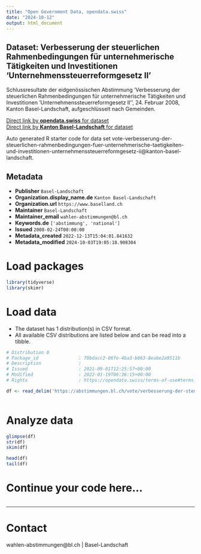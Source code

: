 ```yaml
---
title: "Open Government Data, opendata.swiss"
date: "2024-10-12"
output: html_document
---
```


## Dataset: Verbesserung der steuerlichen Rahmenbedingungen für unternehmerische Tätigkeiten und Investitionen 'Unternehmenssteuerreformgesetz II'

Schlussresultate der eidgenössischen Abstimmung 'Verbesserung der steuerlichen Rahmenbedingungen für unternehmerische Tätigkeiten und Investitionen 'Unternehmenssteuerreformgesetz II'', 24. Februar 2008, Kanton Basel-Landschaft, aufgeschlüsselt nach Gemeinden.

[Direct link by **opendata.swiss** for dataset](https://opendata.swiss/de/dataset/verbesserung-der-steuerlichen-rahmenbedingungen-fur-unternehmerische-tatigkeiten-und-investitio)<br>
[Direct link by **Kanton Basel-Landschaft** for dataset](https://abstimmungen.bl.ch/vote/verbesserung-der-steuerlichen-rahmenbedingungen-fuer-unternehmerische-taetigkeiten-und-investitionen-unternehmenssteuerreformgesetz-ii/data)

Auto generated R starter code for data set vote-verbesserung-der-steuerlichen-rahmenbedingungen-fuer-unternehmerische-taetigkeiten-und-investitionen-unternehmenssteuerreformgesetz-ii@kanton-basel-landschaft.

## Metadata

- **Publisher** `Basel-Landschaft`
- **Organization.display_name.de** `Kanton Basel-Landschaft`
- **Organization.url** `https://www.baselland.ch`
- **Maintainer** `Basel-Landschaft`
- **Maintainer_email** `wahlen-abstimmungen@bl.ch`
- **Keywords.de** `['abstimmung', 'national']`
- **Issued** `2008-02-24T00:00:00`
- **Metadata_created** `2022-12-13T15:04:01.841632`
- **Metadata_modified** `2024-10-03T19:05:18.908304`


# Load packages

```r

library(tidyverse)
library(skimr)

```

# Load data

-   The dataset has 1 distribution(s) in CSV format.
-   All available CSV distributions are listed below and can be read into a tibble.

```r

# Distribution 0
# Package_id               : 70bdacc2-06fe-4ba3-b863-8eabe2a9511b
# Description              : 
# Issued                   : 2021-09-01T12:25:57+00:00
# Modified                 : 2022-01-19T06:36:15+00:00
# Rights                   : https://opendata.swiss/terms-of-use#terms_by

df <- read_delim('https://abstimmungen.bl.ch/vote/verbesserung-der-steuerlichen-rahmenbedingungen-fuer-unternehmerische-taetigkeiten-und-investitionen-unternehmenssteuerreformgesetz-ii/data-csv')



```

# Analyze data

```r

glimpse(df)
str(df)
skim(df)

head(df)
tail(df)

```

# Continue your code here...

```r

```

------------------------------------------------------------------------

# Contact

wahlen-abstimmungen@bl.ch | Basel-Landschaft
